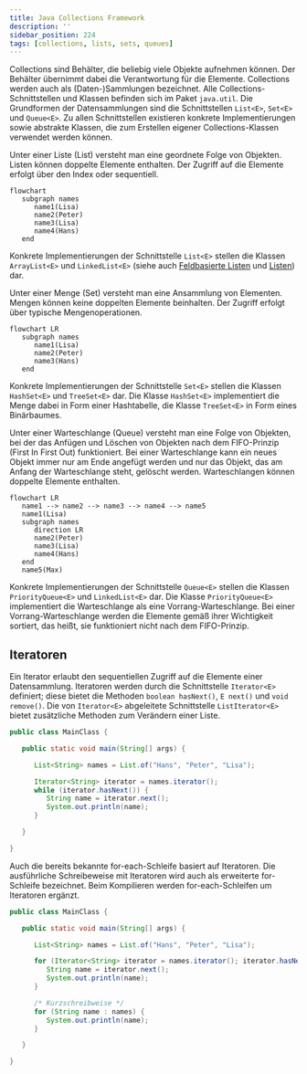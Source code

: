 ```yaml
---
title: Java Collections Framework
description: ''
sidebar_position: 224
tags: [collections, lists, sets, queues]
---
```



Collections sind Behälter, die beliebig viele Objekte aufnehmen können. Der
Behälter übernimmt dabei die Verantwortung für die Elemente. Collections werden
auch als (Daten-)Sammlungen bezeichnet. Alle Collections-Schnittstellen und
Klassen befinden sich im Paket `java.util`. Die Grundformen der Datensammlungen
sind die Schnittstellen `List<E>`, `Set<E>` und `Queue<E>`. Zu allen
Schnittstellen existieren konkrete Implementierungen sowie abstrakte Klassen,
die zum Erstellen eigener Collections-Klassen verwendet werden können.

<Tabs>
  <TabItem value="a" label="Listen (Lists)" default>

Unter einer Liste (List) versteht man eine geordnete Folge von Objekten. Listen
können doppelte Elemente enthalten. Der Zugriff auf die Elemente erfolgt über
den Index oder sequentiell.

```mermaid
flowchart
   subgraph names
      name1(Lisa)
      name2(Peter)
      name3(Lisa)
      name4(Hans)
   end
```

Konkrete Implementierungen der Schnittstelle `List<E>` stellen die Klassen
`ArrayList<E>` und `LinkedList<E>` (siehe auch
[Feldbasierte Listen](array-lists) und [Listen](lists)) dar.

  </TabItem>
  <TabItem value="b" label="Mengen (Sets)">

Unter einer Menge (Set) versteht man eine Ansammlung von Elementen. Mengen
können keine doppelten Elemente beinhalten. Der Zugriff erfolgt über typische
Mengenoperationen.

```mermaid
flowchart LR
   subgraph names
      name1(Lisa)
      name2(Peter)
      name3(Hans)
   end
```

Konkrete Implementierungen der Schnittstelle `Set<E>` stellen die Klassen
`HashSet<E>` und `TreeSet<E>` dar. Die Klasse `HashSet<E>` implementiert die
Menge dabei in Form einer Hashtabelle, die Klasse `TreeSet<E>` in Form eines
Binärbaumes.

  </TabItem>
  <TabItem value="c" label="Warteschlangen (Queues)" >

Unter einer Warteschlange (Queue) versteht man eine Folge von Objekten, bei der
das Anfügen und Löschen von Objekten nach dem FIFO-Prinzip (First In First Out)
funktioniert. Bei einer Warteschlange kann ein neues Objekt immer nur am Ende
angefügt werden und nur das Objekt, das am Anfang der Warteschlange steht,
gelöscht werden. Warteschlangen können doppelte Elemente enthalten.

```mermaid
flowchart LR
   name1 --> name2 --> name3 --> name4 --> name5
   name1(Lisa)
   subgraph names
      direction LR
      name2(Peter)
      name3(Lisa)
      name4(Hans)
   end
   name5(Max)
```

Konkrete Implementierungen der Schnittstelle `Queue<E>` stellen die Klassen
`PriorityQueue<E>` und `LinkedList<E>` dar. Die Klasse `PriorityQueue<E>`
implementiert die Warteschlange als eine Vorrang-Warteschlange. Bei einer
Vorrang-Warteschlange werden die Elemente gemäß ihrer Wichtigkeit sortiert, das
heißt, sie funktioniert nicht nach dem FIFO-Prinzip.

  </TabItem>
</Tabs>

## Iteratoren

Ein Iterator erlaubt den sequentiellen Zugriff auf die Elemente einer
Datensammlung. Iteratoren werden durch die Schnittstelle `Iterator<E>`
definiert; diese bietet die Methoden `boolean hasNext()`, `E next()` und
`void remove()`. Die von `Iterator<E>` abgeleitete Schnittstelle
`ListIterator<E>` bietet zusätzliche Methoden zum Verändern einer Liste.

```java title="MainClass.java" showLineNumbers
public class MainClass {

   public static void main(String[] args) {

      List<String> names = List.of("Hans", "Peter", "Lisa");

      Iterator<String> iterator = names.iterator();
      while (iterator.hasNext()) {
         String name = iterator.next();
         System.out.println(name);
      }

   }

}
```

Auch die bereits bekannte for-each-Schleife basiert auf Iteratoren. Die
ausführliche Schreibeweise mit Iteratoren wird auch als erweiterte for-Schleife
bezeichnet. Beim Kompilieren werden for-each-Schleifen um Iteratoren ergänzt.

```java title="MainClass.java" showLineNumbers
public class MainClass {

   public static void main(String[] args) {

      List<String> names = List.of("Hans", "Peter", "Lisa");

      for (Iterator<String> iterator = names.iterator(); iterator.hasNext();) {
         String name = iterator.next();
         System.out.println(name);
      }

      /* Kurzschreibweise */
      for (String name : names) {
         System.out.println(name);
      }

   }

}
```
